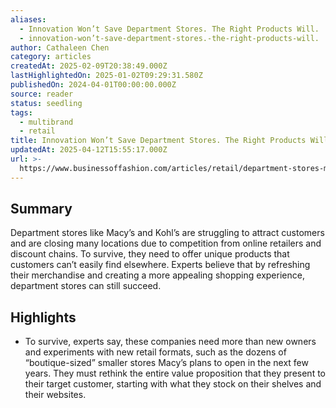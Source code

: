 ```yaml
---
aliases:
  - Innovation Won’t Save Department Stores. The Right Products Will.
  - innovation-won’t-save-department-stores.-the-right-products-will.
author: Cathaleen Chen
category: articles
createdAt: 2025-02-09T20:38:49.000Z
lastHighlightedOn: 2025-01-02T09:29:31.580Z
publishedOn: 2024-04-01T00:00:00.000Z
source: reader
status: seedling
tags:
  - multibrand
  - retail
title: Innovation Won’t Save Department Stores. The Right Products Will.
updatedAt: 2025-04-12T15:55:17.000Z
url: >-
  https://www.businessoffashion.com/articles/retail/department-stores-macys-nordstrom-kohls/
---
```

## Summary

Department stores like Macy’s and Kohl’s are struggling to attract customers and are closing many locations due to competition from online retailers and discount chains. To survive, they need to offer unique products that customers can’t easily find elsewhere. Experts believe that by refreshing their merchandise and creating a more appealing shopping experience, department stores can still succeed.

## Highlights

- To survive, experts say, these companies need more than new owners and experiments with new retail formats, such as the dozens of “boutique-sized” smaller stores Macy’s plans to open in the next few years. They must rethink the entire value proposition that they present to their target customer, starting with what they stock on their shelves and their websites.
